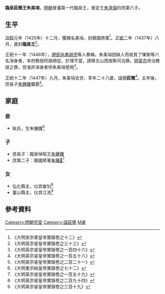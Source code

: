 '''臨泉莊簡王朱美塎'''{{BD|1420年||1447年||catIdx=Z朱}}，[[明朝|明朝]]晉藩第一代臨泉王，晉定王[[朱濟熺|朱濟熺]]的庶第六子。

==生平==
[[洪熙|洪熙]]元年（1425年）十二月，獲賜名美塎，封鎮國將軍<ref>《大明宣宗章皇帝實錄卷之十二》</ref>。[[正统_(年号)|正統]]二年（1437年）八月，進封'''臨泉王'''<ref>《大明英宗睿皇帝實錄卷之三十三》</ref>。

正統十一年（1446年），[[禮部尚書|禮部尚書]][[胡濙|胡濙]]等人奏稱，朱美塎因缺人而收買了陳聚等六名淨身者，本府教授阿諛順從，於理不當，請移文山西按察司治罪。[[明英宗|明英宗]]命治教授之罪，但准許淨身者供朱美塎使用<ref>《大明英宗睿皇帝實錄卷之一百四十六》</ref>。

正統十二年（1447年）九月，朱美塎去世，享年二十八歲，諡號'''莊簡'''<ref>《大明英宗睿皇帝實錄卷之一百五十八》</ref>。五年後，庶長子[[朱鍾鏶|朱鍾鏶]]襲爵<ref>《大明英宗睿皇帝實錄卷之二百二十一》</ref>。

==家庭==
===妾===
*耿氏，生朱鍾鏶<ref>《大明憲宗純皇帝實錄卷之七十二》</ref>

===子===
*庶長子：臨泉悼昭王[[朱鍾鏶|朱鍾鏶]]
*庶第二子：鎮國將軍[[朱鍾𨨣|朱鍾𨨣]]<ref>《大明英宗睿皇帝實錄卷之一百五十九》</ref>

===女===
*弘化縣主，仪宾崔钊<ref>《大明英宗睿皇帝實錄卷之二百九十四》</ref>
*靈山縣主，仪宾江浩<ref>《大明英宗睿皇帝實錄卷之三百十九》</ref>

==參考資料==
{{reflist|2}}

{{s-start}}
{{s-none|無|[[明朝|明政府]]封之}}
{{s-ttl|title=[[明朝藩王列表_(晉王系)#臨泉國|明臨泉國國王]]|years=1437年－1447年}}
{{s-aft|after=子悼昭王[[朱鍾鏶|朱鍾鏶]]}}
{{end}}

[[Category:明朝宗室|Category:明朝宗室]]
[[Category:諡莊簡|Category:諡莊簡]]
[[Category:朱姓|M美]]